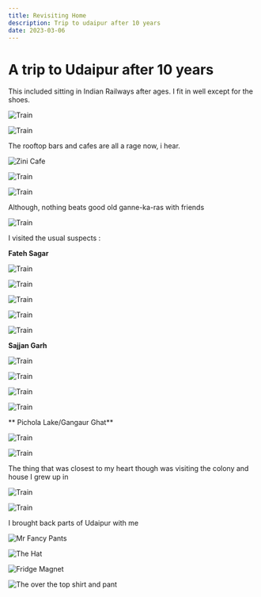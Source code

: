 ```yaml
---
title: Revisiting Home
description: Trip to udaipur after 10 years
date: 2023-03-06
---
```


# A trip to Udaipur after 10 years

This included sitting in Indian Railways after ages. I fit in well except for the shoes.

![Train](../../images/udr-2023/udr-2023-01.jpg)

![Train](../../images/udr-2023/udr-2023-02.jpg)

The rooftop bars and cafes are all a rage now, i hear.

![Zini Cafe](../../images/udr-2023/udr-2023-19.jpg)

![Train](../../images/udr-2023/udr-2023-03.jpg)

![Train](../../images/udr-2023/udr-2023-08.jpg)

Although, nothing beats good old ganne-ka-ras with friends

![Train](../../images/udr-2023/udr-2023-04.jpg)

I visited the usual suspects :

**Fateh Sagar**

![Train](../../images/udr-2023/udr-2023-10.jpg)

![Train](../../images/udr-2023/udr-2023-11.jpg)

![Train](../../images/udr-2023/udr-2023-12.jpg)

![Train](../../images/udr-2023/udr-2023-13.jpg)

![Train](../../images/udr-2023/udr-2023-14.jpg)

**Sajjan Garh**

![Train](../../images/udr-2023/udr-2023-05.jpg)

![Train](../../images/udr-2023/udr-2023-06.jpg)

![Train](../../images/udr-2023/udr-2023-07.jpg)

![Train](../../images/udr-2023/udr-2023-15.jpg)

** Pichola Lake/Gangaur Ghat**

![Train](../../images/udr-2023/udr-2023-09.jpg)

![Train](../../images/udr-2023/udr-2023-18.jpg)

The thing that was closest to my heart though was visiting the colony and house I grew up in

![Train](../../images/udr-2023/udr-2023-16.jpg)

![Train](../../images/udr-2023/udr-2023-17.jpg)

I brought back parts of Udaipur with me

![Mr Fancy Pants](../../images/udr-2023/udr-2023-20.jpg)

![The Hat](../../images/udr-2023/udr-2023-21.jpg)

![Fridge Magnet](../../images/udr-2023/udr-2023-22.jpg)

![The over the top shirt and pant](../../images/udr-2023/udr-2023-23.jpg)
